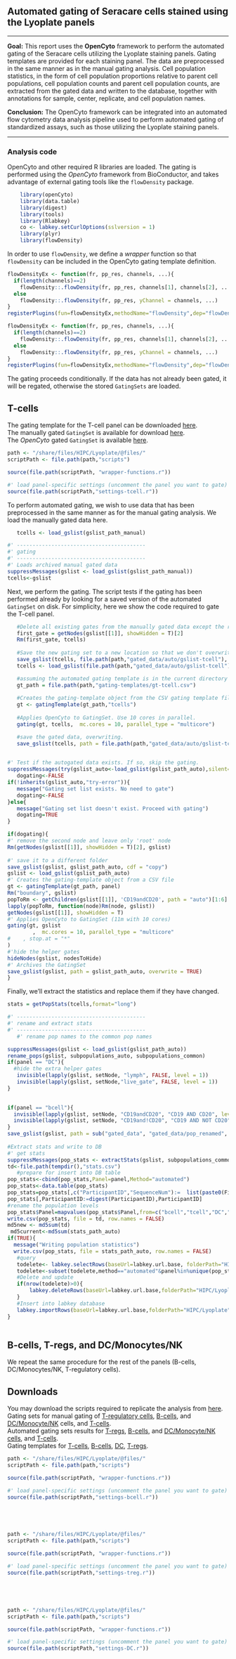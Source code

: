 ## Automated gating of Seracare cells stained using the Lyoplate panels
<hr>  
 
**Goal:** This report uses the **OpenCyto** framework to perform the automated gating of the Seracare cells utilizing the Lyoplate staining panels. Gating templates are provided for each staining panel. The data are preprocessed in the same manner as in the manual gating analysis. Cell population statistics, in the form of cell population proportions relative to parent cell populations, cell population counts and parent cell population counts, are extracted from the gated data and written to the database, together with annotations for sample, center, replicate, and cell population names.

   
**Conclusion:** The OpenCyto framework can be integrated into an automated flow cytometry data analysis pipeline used to perform automated gating of standardized assays, such as those utilizing the Lyoplate staining panels.  
<hr>  
### Analysis code
   
OpenCyto and other required R libraries are loaded. The gating is performed using the *OpenCyto* framework from BioConductor, and takes advantage of external gating tools like the `flowDensity` package. 

```r
    library(openCyto)
    library(data.table)
    library(digest)
    library(tools)
    library(Rlabkey)
    co <- labkey.setCurlOptions(sslversion = 1)
    library(plyr)
    library(flowDensity)
```

In order to use `flowDensity`, we define a *wrapper* function so that `flowDensity` can be included in the OpenCyto gating template definition.

```r
flowDensityEx <- function(fr, pp_res, channels, ...){
  if(length(channels)==2)
    flowDensity::.flowDensity(fr, pp_res, channels[1], channels[2], ...)
  else
    flowDensity::.flowDensity(fr, pp_res, yChannel = channels, ...)
}
registerPlugins(fun=flowDensityEx,methodName="flowDensity",dep="flowDensity")
```

```r
flowDensityEx <- function(fr, pp_res, channels, ...){
  if(length(channels)==2)
    flowDensity::.flowDensity(fr, pp_res, channels[1], channels[2], ...)
  else
    flowDensity::.flowDensity(fr, pp_res, yChannel = channels, ...)
}
registerPlugins(fun=flowDensityEx,methodName="flowDensity",dep="flowDensity")
```
     
The gating proceeds conditionally. If the data has not already been gated, it will be regated, otherwise the stored `GatingSets` are loaded.
     
## T-cells 

The gating template for the T-cell panel  can be downloaded [here](/filecontent/HIPC/Lyoplate/sendFile.view?fileName=gating-templates/gt-tcell.csv).  
The manually gated `GatingSet` is available for download [here](/filecontent/HIPC/Lyoplate/sendFile.view?fileName=gated_data/pop_renamed/manual-gslist-tcell.tar.gz).  
The *OpenCyto* gated `GatingSet` is available [here](/filecontent/HIPC/Lyoplate/sendFile.view?fileName=gated_data/pop_renamed/auto-gslist-tcell.tar.gz).  
   
```r
path <- "/share/files/HIPC/Lyoplate/@files/"
scriptPath <- file.path(path,"scripts")

source(file.path(scriptPath, "wrapper-functions.r"))

#' load panel-specific settings (uncomment the panel you want to gate)
source(file.path(scriptPath,"settings-tcell.r"))
```
   
To perform automated gating, we wish to use data that has been preprocessed in the same manner as for the manual gating analysis. We load the manually gated data here.

```r
   tcells <- load_gslist(gslist_path_manual)
```
   
```r
#' -----------------------------------------
#' gating
#' -----------------------------------------
#' Loads archived manual gated data 
suppressMessages(gslist <- load_gslist(gslist_path_manual))
tcells<-gslist
```

Next, we perform the gating. The script tests if the gating has been performed already by looking for a saved version of the automated `GatingSet` on disk. For simplicity, here we show the code required to gate the T-cell panel. 
   
```r
   #Delete all existing gates from the manually gated data except the root (ungated cells).
   first_gate = getNodes(gslist[[1]], showHidden = T)[2]
   Rm(first_gate, tcells)
   
   #Save the new gating set to a new location so that we don't overwrite the manual gates
   save_gslist(tcells, file.path(path,"gated_data/auto/gslist-tcell"), cdf = "copy")
   tcells <- load_gslist(file.path(path,"gated_data/auto/gslist-tcell"))

   #assuming the automated gating template is in the current directory
   gt_path = file.path(path,"gating-templates/gt-tcell.csv") 
   
   #Creates the gating-template object from the CSV gating template file. Name it "tcells"
   gt <- gatingTemplate(gt_path,"tcells")
   
   #Applies OpenCyto to GatingSet. Use 10 cores in parallel.
   gating(gt, tcells,  mc.cores = 10, parallel_type = "multicore")

   #save the gated data, overwriting.
   save_gslist(tcells, path = file.path(path,"gated_data/auto/gslist-tcell"), overwrite = TRUE)
   
```
   

```r
#' Test if the autogated data exists. If so, skip the gating.
suppressMessages(try(gslist_auto<-load_gslist(gslist_path_auto),silent=TRUE))
   dogating<-FALSE
if(!inherits(gslist_auto,"try-error")){
   message("Gating set list exists. No need to gate")
   dogating<-FALSE
}else{
   message("Gating set list doesn't exist. Proceed with gating")
   dogating=TRUE
}
```
   
```r
if(dogating){
#' remove the second node and leave only 'root' node
Rm(getNodes(gslist[[1]], showHidden = T)[2], gslist)
   
#' save it to a different folder
save_gslist(gslist, gslist_path_auto, cdf = "copy")
gslist <- load_gslist(gslist_path_auto)
#' Creates the gating-template object from a CSV file
gt <- gatingTemplate(gt_path, panel)
Rm("boundary", gslist)
popToRm <- getChildren(gslist[[1]], 'CD19andCD20', path = "auto")[1:6]
lapply(popToRm, function(node)Rm(node, gslist))
getNodes(gslist[[1]], showHidden = T)
#' Applies OpenCyto to GatingSet (11m with 10 cores)
gating(gt, gslist
        ,  mc.cores = 10, parallel_type = "multicore"
#    , stop.at = "*"
)
#'hide the helper gates
hideNodes(gslist, nodesToHide)
#' Archives the GatingSet
save_gslist(gslist, path = gslist_path_auto, overwrite = TRUE)
}
```
   

Finally, we'll extract the statistics and replace them if they have changed.  
```r
stats = getPopStats(tcells,format="long")
```

```r

#' -----------------------------------------
#' rename and extract stats
#' -----------------------------------------   
   #' rename pop names to the common pop names

suppressMessages(gslist <- load_gslist(gslist_path_auto))
rename_pops(gslist, subpopulations_auto, subpopulations_common)
if(panel == "DC"){
  #hide the extra helper gates
   invisible(lapply(gslist, setNode, "lymph", FALSE, level = 1))
   invisible(lapply(gslist, setNode,"live_gate", FALSE, level = 1))
}
  

if(panel == "bcell"){
  invisible(lapply(gslist, setNode, "CD19andCD20", "CD19 AND CD20", level = 1))
  invisible(lapply(gslist, setNode, "CD19and!CD20", "CD19 AND NOT CD20", level = 1))
}
save_gslist(gslist, path = sub("gated_data", "gated_data/pop_renamed", gslist_path_auto), cdf = "copy", overwrite = T)
   
#Extract stats and write to DB
#' get stats
suppressMessages(pop_stats <- extractStats(gslist, subpopulations_common))
td<-file.path(tempdir(),"stats.csv")
   #prepare for insert into DB table
pop_stats<-cbind(pop_stats,Panel=panel,Method="automated")
pop_stats<-data.table(pop_stats)
pop_stats=pop_stats[,c("ParticipantID","SequenceNum"):=  list(paste0(Filename,Panel,Center,Method,Sample,Population),1)]
pop_stats[,ParticipantID:=digest(ParticipantID),ParticipantID]
#rename the population levels
pop_stats$Panel=mapvalues(pop_stats$Panel,from=c("bcell","tcell","DC","treg"),to=c("Bcell","Tcell","DC","Treg"))
write.csv(pop_stats, file = td, row.names = FALSE)
md5new <- md5sum(td)
 md5current<-md5sum(stats_path_auto)
if(TRUE){
  message("Writing population statistics")
  write.csv(pop_stats, file = stats_path_auto, row.names = FALSE)
   #query
   todelete<- labkey.selectRows(baseUrl=labkey.url.base, folderPath="HIPC/Lyoplate", schemaName="study", queryName="cell_population_statistics",colNameOpt="rname",showHidden=TRUE)
   todelete<-subset(todelete,method=="automated"&panel%in%unique(pop_stats$Panel))[,"lsid",drop=FALSE]
   #Delete and update
   if(nrow(todelete)>0){
       labkey.deleteRows(baseUrl=labkey.url.base,folderPath="HIPC/Lyoplate",schemaName="study",queryName="cell_population_statistics",toDelete=todelete)
   }
   #Insert into labkey database
   labkey.importRows(baseUrl=labkey.url.base,folderPath="HIPC/Lyoplate",schemaName="study",queryName="cell_population_statistics",toImport=as.data.frame(pop_stats,stringsAsFactors=FALSE))
}
   
```
## B-cells, T-regs, and DC/Monocytes/NK
   
We repeat the same procedure for the rest of the panels (B-cells, DC/Monocytes/NK, T-regulatory cells). 
   
## Downloads

You may download the scripts required to replicate the analysis from [here](/filecontent/HIPC/Lyoplate/sendFile.view?fileName=opencyto_scripts_and_templates.tar.gz).    
Gating sets for manual gating of [T-regulatory cells](/filecontent/HIPC/Lyoplate/sendFile.view?fileName=gated_data/pop_renamed/manual-gslist-treg.tar.gz), [B-cells](/filecontent/HIPC/Lyoplate/sendFile.view?fileName=gated_data/pop_renamed/manual-gslist-bcell.tar.gz), and [DC/Monocyte/NK](/filecontent/HIPC/Lyoplate/sendFile.view?fileName=gated_data/pop_renamed/manual-gslist-DC.tar.gz) cells, and [T-cells](/filecontent/HIPC/Lyoplate/sendFile.view?fileName=gated_data/pop_renamed/manual-gslist-tcell.tar.gz).    
Automated gating sets results for [T-regs](/filecontent/HIPC/Lyoplate/sendFile.view?fileName=gated_data/pop_renamed/auto-gslist-treg.tar.gz), [B-cells](/filecontent/HIPC/Lyoplate/sendFile.view?fileName=gated_data/pop_renamed/auto-gslist-bcell.tar.gz), and [DC/Monocyte/NK cells](/filecontent/HIPC/Lyoplate/sendFile.view?fileName=gated_data/pop_renamed/auto-gslist-DC.tar.gz), and [T-cells](/filecontent/HIPC/Lyoplate/sendFile.view?fileName=gated_data/pop_renamed/auto-gslist-tcell.tar.gz).   
Gating templates for [T-cells](/filecontent/HIPC/Lyoplate/sendFile.view?fileName=gating-templates/gt-tcell.csv), [B-cells](/filecontent/HIPC/Lyoplate/sendFile.view?fileName=gating-templates/gt-bcell.csv), [DC](/filecontent/HIPC/Lyoplate/sendFile.view?fileName=gating-templates/gt-DC.csv), [T-regs](/filecontent/HIPC/Lyoplate/sendFile.view?fileName=gating-templates/gt-treg.csv).    
    
```r
path <- "/share/files/HIPC/Lyoplate/@files/"
scriptPath <- file.path(path,"scripts")

source(file.path(scriptPath, "wrapper-functions.r"))

#' load panel-specific settings (uncomment the panel you want to gate)
source(file.path(scriptPath,"settings-bcell.r"))
```
   
```r
```
   
```r
```
   
```r
```
   
```r
```
   
```r
path <- "/share/files/HIPC/Lyoplate/@files/"
scriptPath <- file.path(path,"scripts")

source(file.path(scriptPath, "wrapper-functions.r"))

#' load panel-specific settings (uncomment the panel you want to gate)
source(file.path(scriptPath,"settings-treg.r"))
```
   
```r
```
   
```r
```
   
```r
```
   
```r
```


```r
path <- "/share/files/HIPC/Lyoplate/@files/"
scriptPath <- file.path(path,"scripts")

source(file.path(scriptPath, "wrapper-functions.r"))

#' load panel-specific settings (uncomment the panel you want to gate)
source(file.path(scriptPath,"settings-DC.r"))
```
   
```r
```
   
```r
```
   
```r
```
   
```r
```

